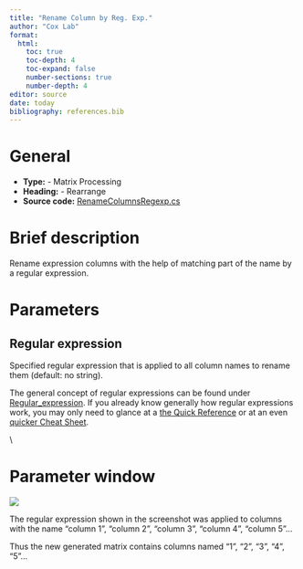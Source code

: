 ```yaml
---
title: "Rename Column by Reg. Exp."
author: "Cox Lab"
format: 
  html:
    toc: true
    toc-depth: 4
    toc-expand: false
    number-sections: true
    number-depth: 4
editor: source
date: today
bibliography: references.bib
---
```


```{=html}
<!-- This comment and the line above it must be preserved when editing this file!
The recommended sections are these, but they may be changed on a case by case basis.
===== Detailed description =====
===== Parameters =====
===== Theoretical background =====
===== Examples =====
Make changes only below this line! -->
```

# General

  * **Type:** - Matrix Processing
  * **Heading:** - Rearrange
  * **Source code:** [RenameColumnsRegexp.cs](https://github.com/JurgenCox/perseus-plugins/blob/master/PerseusPluginLib/Rearrange/RenameColumnsRegexp.cs)

# Brief description

Rename expression columns with the help of matching part of the name by a regular expression.


# Parameters

## Regular expression

Specified regular expression that is applied to all column names to rename them (default: no string).

The general concept of regular expressions can be found under [Regular_expression](http://en.wikipedia.org/wiki/Regular_expression). 
If you already know generally how regular expressions work, you may only need to glance at a [the Quick Reference](http://msdn.microsoft.com/en-us/library/az24scfc.aspx) or at an even [quicker Cheat Sheet](http://www.mikesdotnetting.com/Article/46/CSharp-Regular-Expressions-Cheat-Sheet).

\\

# Parameter window

![](images/rearrange-rename_columns_reg_ex_-edited.png)

The regular expression shown in the screenshot was applied to columns with the name "column 1", "column 2", "column 3", "column 4", "column 5"...

Thus the new generated matrix contains columns named "1", "2", "3", "4", "5"...
